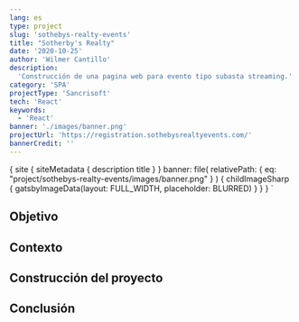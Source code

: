 ```yaml
---
lang: es
type: project
slug: 'sothebys-realty-events'
title: "Sotherby's Realty"
date: '2020-10-25'
author: 'Wilmer Cantillo'
description:
  'Construcción de una pagina web para evento tipo subasta streaming.'
category: 'SPA'
projectType: 'Sancrisoft'
tech: 'React'
keywords:
  - 'React'
banner: './images/banner.png'
projectUrl: 'https://registration.sothebysrealtyevents.com/'
bannerCredit: ''
---
```


  {
    site {
      siteMetadata {
        description
        title
      }
    }
    banner: file(
      relativePath: { eq: "project/sothebys-realty-events/images/banner.png" }
    ) {
      childImageSharp {
        gatsbyImageData(layout: FULL_WIDTH, placeholder: BLURRED)
      }
    }
  }
`

## Objetivo

## Contexto

## Construcción del proyecto

## Conclusión
